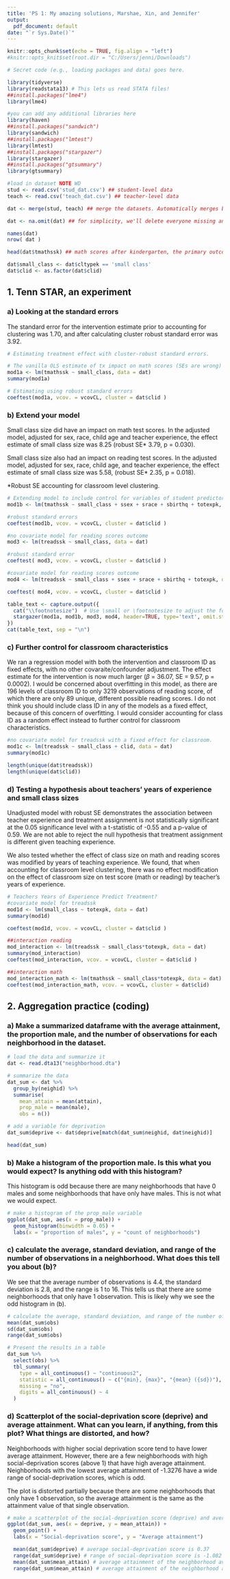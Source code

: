 ```yaml
---
title: 'PS 1: My amazing solutions, Marshae, Xin, and Jennifer'
output:
  pdf_document: default
date: "`r Sys.Date()`"
---
```


```r
knitr::opts_chunk$set(echo = TRUE, fig.align = "left")
#knitr::opts_knit$set(root.dir = "C:/Users/jenni/Downloads")

# Secret code (e.g., loading packages and data) goes here.

library(tidyverse)
library(readstata13) # This lets us read STATA files!
##install.packages("lme4")
library(lme4)

#you can add any additional libraries here
library(haven)
##install.packages("sandwich")
library(sandwich)
##install.packages("lmtest")
library(lmtest)
##install.packages("stargazer")
library(stargazer)
##install.packages("gtsummary")
library(gtsummary)

```

```r
#load in dataset NOTE WD 
stud <- read.csv('stud_dat.csv') ## student-level data
teach <- read.csv('teach_dat.csv') ## teacher-level data

dat <- merge(stud, teach) ## merge the datasets. Automatically merges by clid, class id, the only variable in common

dat <- na.omit(dat) ## for simplicity, we'll delete everyone missing any variables

names(dat)
nrow( dat )

head(dat$tmathssk) ## math scores after kindergarten, the primary outcome

dat$small_class <- dat$cltypek == 'small class'
dat$clid <- as.factor(dat$clid)
```

## 1. **Tenn STAR, an experiment**

### a) Looking at the standard errors 

The standard error for the intervention estimate prior to accounting for clustering was 1.70, and after calculating cluster robust standard error was 3.92.

```r
# Estimating treatment effect with cluster-robust standard errors.

# The vanilla OLS estimate of tx impact on math scores (SEs are wrong)
mod1a <- lm(tmathssk ~ small_class, data = dat) 
summary(mod1a)

# Estimating using robust standard errors
coeftest(mod1a, vcov. = vcovCL, cluster = dat$clid )

```

### b) Extend your model

Small class size did have an impact on math test scores. In the adjusted model, adjusted for sex, race, child age and teacher experience, the effect estimate of small class size was 8.25 (robust SE* 3.79, p = 0.030).

Small class size also had an impact on reading test scores. In the adjusted model, adjusted for sex, race, child age, and teacher experience, the effect estimate of small class size was 5.58, (robust SE* 2.35, p = 0.018).

*Robust SE accounting for classroom level clustering. 

```r
# Extending model to include control for variables of student predictors, teacher experience.
mod1b <- lm(tmathssk ~ small_class + ssex + srace + sbirthq + totexpk, data = dat)

#robust standard errors 
coeftest(mod1b, vcov. = vcovCL, cluster = dat$clid )

```

```r
#no covariate model for reading scores outcome 
mod3 <- lm(treadssk ~ small_class, data = dat)

#robust standard error 
coeftest( mod3, vcov. = vcovCL, cluster = dat$clid )

#covariate model for reading scores outcome
mod4 <- lm(treadssk ~ small_class + ssex + srace + sbirthq + totexpk, data = dat)

coeftest( mod4, vcov. = vcovCL, cluster = dat$clid )

```


```r
table_text <- capture.output({
  cat("\\footnotesize")  # Use \small or \footnotesize to adjust the font size
  stargazer(mod1a, mod1b, mod3, mod4, header=TRUE, type='text', omit.stat = c("rsq", "adj.rsq", "ser", "f"))
})
cat(table_text, sep = "\n")

```

### c) Further control for classroom characteristics

We ran a regression model with both the intervention and classroom ID as fixed effects, with no other covaraite/confounder adjustment. The effect estimate for the intervention is now much larger ($\beta$ = 36.07, SE = 9.57, p = 0.0002). I would be concerned about overfitting in this model, as there are 196 levels of classroom ID to only 3219 observations of reading score, of which there are only 89 unique, different possible reading scores. I do not think you should include class ID in any of the models as a fixed effect, because of this concern of overfitting. I would consider accounting for class ID as a random effect instead to further control for classroom characteristics.  

```r
#no covariate model for treadssk with a fixed effect for classroom.
mod1c <- lm(treadssk ~ small_class + clid, data = dat)
summary(mod1c)

length(unique(dat$treadssk))
length(unique(dat$clid))

```

### d) Testing a hypothesis about teachers' years of experience and small class sizes
Unadjusted model with robust SE demonstrates the association between  teacher experience and treatment assignment is not statistically significant at the 0.05 significance level with a t-statistic of -0.55 and a p-value of 0.59. We are not able to reject the null hypothesis that treatment assignment is different given teaching experience. 

We also tested whether the effect of class size on math and reading scores was modified by years of teaching experience. We found, that when accounting for classroom level clustering, there was no effect modification on the effect of classroom size on test score (math or reading) by teacher's years of experience. 

```r
# Teachers Years of Experience Predict Treatment? 
#covariate model for treadssk 
mod1d <- lm(small_class ~ totexpk, data = dat)
summary(mod1d)

coeftest(mod1d, vcov. = vcovCL, cluster = dat$clid )

##interaction reading
mod_interaction <- lm(treadssk ~ small_class*totexpk, data = dat)
summary(mod_interaction)
coeftest(mod_interaction, vcov. = vcovCL, cluster = dat$clid )

##interaction math
mod_interaction_math <- lm(tmathssk ~ small_class*totexpk, data = dat) 
coeftest(mod_interaction_math, vcov. = vcovCL, cluster = dat$clid)

```
 

\newpage
## 2. **Aggregation practice (coding)**

### a) Make a summarized dataframe with the average attainment, the proportion male, and the number of observations for each neighborhood in the dataset.
```r
# load the data and summarize it
dat <- read.dta13("neighborhood.dta")

# summarize the data
dat_sum <- dat %>% 
  group_by(neighid) %>%
  summarise(
    mean_attain = mean(attain), 
    prop_male = mean(male), 
    obs = n()) 

# add a variable for deprivation
dat_sum$deprive <- dat$deprive[match(dat_sum$neighid, dat$neighid)]

head(dat_sum)
```

### b) Make a histogram of the proportion male. Is this what you would expect? Is anything odd with this histogram?

This histogram is odd because there are many neighborhoods that have 0 males and some neighborhoods that have only have males. This is not what we would expect. 

```r
# make a histogram of the prop_male variable
ggplot(dat_sum, aes(x = prop_male)) + 
  geom_histogram(binwidth = 0.05) + 
  labs(x = "proportion of males", y = "count of neighborhoods")
```

### c) calculate the average, standard deviation, and range of the number of observations in a neighborhood. What does this tell you about (b)?

We see that the average number of observations is 4.4, the standard deviation is 2.8, and the range is 1 to 16. This tells us that there are some neighborhoods that only have 1 observation. This is likely why we see the odd histogram in (b).

```r
# calculate the average, standard deviation, and range of the number of observations in a neighborhood
mean(dat_sum$obs)
sd(dat_sum$obs)
range(dat_sum$obs)

# Present the results in a table
dat_sum %>%
  select(obs) %>%
  tbl_summary(
    type = all_continuous() ~ "continuous2",
    statistic = all_continuous() ~ c("{min}, {max}", "{mean} ({sd})"),
    missing = "no", 
    digits = all_continuous() ~ 4
  )
```


### d) Scatterplot of the social-deprivation score (deprive) and average attainment. What can you learn, if anything, from this plot? What things are distorted, and how?

Neighborhoods with higher social deprivation score tend to have lower average attainment. However, there are a few neighborhoods with high social-deprivation scores (above 1) that have high average attainment.
Neighborhoods with the lowest average attainment of -1.3276 have a wide range of social-deprivation scores, which is odd.

The plot is distorted partially because there are some neighborhoods that only have 1 observation, so the average attainment is the same as the attainment value of that single observation.

```r
# make a scatterplot of the social-deprivation score (deprive) and average attainment
ggplot(dat_sum, aes(x = deprive, y = mean_attain)) + 
  geom_point() +
  labs(x = "Social-deprivation score", y = "Average attainment")

  mean(dat_sum$deprive) # average social-deprivation score is 0.37
  range(dat_sum$deprive) # range of social-deprivation score is -1.082  2.959
  mean(dat_sum$mean_attain) # average attainment of the neighborhood averages is 0.08
  range(dat_sum$mean_attain) # average attainment of the neighborhood averages is -1.3276, 2.4151
```